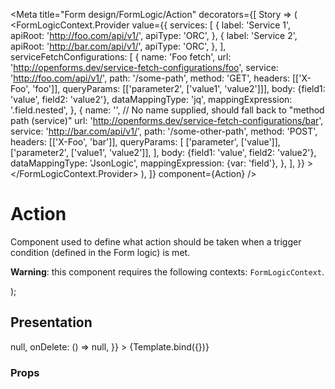 

<Meta
  title="Form design/FormLogic/Action"
  decorators={[
    Story => (
      <FormLogicContext.Provider
        value={{
          services: [
            {
              label: 'Service 1',
              apiRoot: 'http://foo.com/api/v1/',
              apiType: 'ORC',
            },
            {
              label: 'Service 2',
              apiRoot: 'http://bar.com/api/v1/',
              apiType: 'ORC',
            },
          ],
          serviceFetchConfigurations: [
            {
              name: 'Foo fetch',
              url: 'http://openforms.dev/service-fetch-configurations/foo',
              service: 'http://foo.com/api/v1/',
              path: '/some-path',
              method: 'GET',
              headers: [['X-Foo', 'foo']],
              queryParams: [['parameter2', ['value1', 'value2']]],
              body: {field1: 'value', field2: 'value2'},
              dataMappingType: 'jq',
              mappingExpression: '.field.nested',
            },
            {
              name: '', // No name supplied, should fall back to "method path (service)"
              url: 'http://openforms.dev/service-fetch-configurations/bar',
              service: 'http://bar.com/api/v1/',
              path: '/some-other-path',
              method: 'POST',
              headers: [['X-Foo', 'bar']],
              queryParams: [
                ['parameter', ['value']],
                ['parameter2', ['value1', 'value2']],
              ],
              body: {field1: 'value', field2: 'value2'},
              dataMappingType: 'JsonLogic',
              mappingExpression: {var: 'field'},
            },
          ],
        }}
      >
        <Story />
      </FormLogicContext.Provider>
    ),
  ]}
  component={Action}
/>

# Action

Component used to define what action should be taken when a trigger condition (defined in the Form
logic) is met.

**Warning**: this component requires the following contexts: `FormLogicContext`.

  <Action
    prefixText={prefixText}
    action={action}
    errors={errors}
    onChange={onChange}
    onDelete={onDelete}
  />
);

## Presentation

<Canvas>
  <Story
    name="Default"
    args={{
      prefixText: null,
      action: {
        component: '',
        variable: 'bar',
        formStep: 'foo',
        formStepUuid: 'foo',
        action: {
          type: 'fetch-from-service',
          value: '',
        },
      },
      errors: {},
      onChange: (index, event) => null,
      onDelete: () => null,
    }}
  >
    {Template.bind({})}
  </Story>
</Canvas>

### Props

<ArgsTable of={Action} />
